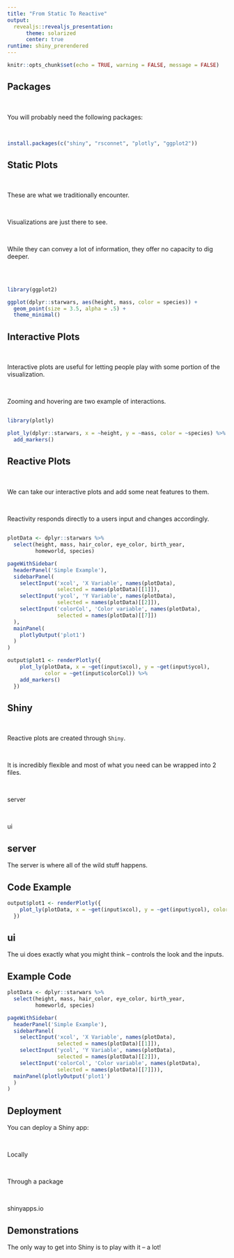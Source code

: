 ```yaml
---
title: "From Static To Reactive"
output: 
  revealjs::revealjs_presentation:
      theme: solarized
      center: true
runtime: shiny_prerendered
---
```


```r
knitr::opts_chunk$set(echo = TRUE, warning = FALSE, message = FALSE)
```

## Packages

</br>

You will probably need the following packages: 

</br>

```r
install.packages(c("shiny", "rsconnet", "plotly", "ggplot2"))
```


## Static Plots

</br>


These are what we traditionally encounter.

</br>

Visualizations are just there to see. 

</br> 

While they can convey a lot of information, they offer no capacity to dig deeper. 

</br>

##

```r
library(ggplot2)

ggplot(dplyr::starwars, aes(height, mass, color = species)) + 
  geom_point(size = 3.5, alpha = .5) +
  theme_minimal()
```


## Interactive Plots

</br>

Interactive plots are useful for letting people play with some portion of the visualization. 

</br>

Zooming and hovering are two example of interactions. 

##

```r
library(plotly)

plot_ly(dplyr::starwars, x = ~height, y = ~mass, color = ~species) %>% 
  add_markers()
```


## Reactive Plots

</br>

We can take our interactive plots and add some neat features to them. 

</br>

Reactivity responds directly to a users input and changes accordingly. 

##

```r

plotData <- dplyr::starwars %>% 
  select(height, mass, hair_color, eye_color, birth_year, 
         homeworld, species)

pageWithSidebar(
  headerPanel('Simple Example'),
  sidebarPanel(
    selectInput('xcol', 'X Variable', names(plotData), 
                selected = names(plotData)[[1]]),
    selectInput('ycol', 'Y Variable', names(plotData), 
                selected = names(plotData)[[2]]),
    selectInput('colorCol', 'Color variable', names(plotData), 
                selected = names(plotData)[[7]])
  ),
  mainPanel(
    plotlyOutput('plot1')
  )
)
```

```r
output$plot1 <- renderPlotly({
    plot_ly(plotData, x = ~get(input$xcol), y = ~get(input$ycol), 
            color = ~get(input$colorCol)) %>% 
    add_markers()
  })
```

## Shiny

</br>

Reactive plots are created through `Shiny`. 

</br>

It is incredibly flexible and most of what you need can be wrapped into 2 files. 

</br>

server 

</br>

ui 

## server

The server is where all of the wild stuff happens.

## Code Example

```r
output$plot1 <- renderPlotly({
    plot_ly(plotData, x = ~get(input$xcol), y = ~get(input$ycol), color = ~get(input$colorCol)) %>% add_markers()
  })
```

## ui

The ui does exactly what you might think -- controls the look and the inputs.

## Example Code

```r
plotData <- dplyr::starwars %>% 
  select(height, mass, hair_color, eye_color, birth_year, 
         homeworld, species)

pageWithSidebar(
  headerPanel('Simple Example'),
  sidebarPanel(
    selectInput('xcol', 'X Variable', names(plotData), 
                selected = names(plotData)[[1]]),
    selectInput('ycol', 'Y Variable', names(plotData), 
                selected = names(plotData)[[2]]),
    selectInput('colorCol', 'Color variable', names(plotData), 
                selected = names(plotData)[[7]])),
  mainPanel(plotlyOutput('plot1')
  )
)
```

## Deployment

You can deploy a Shiny app: 

</br>

Locally 

</br>

Through a package 

</br>

shinyapps.io 

## Demonstrations

The only way to get into Shiny is to play with it -- a lot!